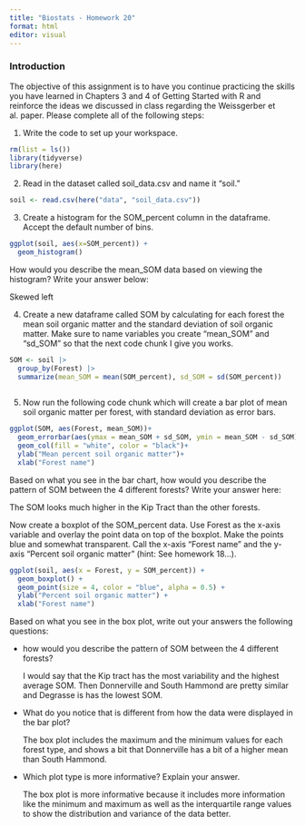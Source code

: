 ```yaml
---
title: "Biostats - Homework 20"
format: html
editor: visual
---
```


### Introduction

The objective of this assignment is to have you continue practicing the skills you have learned in Chapters 3 and 4 of Getting Started with R and reinforce the ideas we discussed in class regarding the Weissgerber et al. paper. Please complete all of the following steps:

1.  Write the code to set up your workspace.

```r
rm(list = ls())
library(tidyverse)
library(here)
```

2.  Read in the dataset called soil_data.csv and name it "soil."

```r
soil <- read.csv(here("data", "soil_data.csv"))
```

3.  Create a histogram for the SOM_percent column in the dataframe. Accept the default number of bins.

```r
ggplot(soil, aes(x=SOM_percent)) +
  geom_histogram()
```

How would you describe the mean_SOM data based on viewing the histogram? Write your answer below:

Skewed left

4.  Create a new dataframe called SOM by calculating for each forest the mean soil organic matter and the standard deviation of soil organic matter. Make sure to name variables you create "mean_SOM" and "sd_SOM" so that the next code chunk I give you works.

```r
SOM <- soil |>
  group_by(Forest) |> 
  summarize(mean_SOM = mean(SOM_percent), sd_SOM = sd(SOM_percent))
  
```

5.  Now run the following code chunk which will create a bar plot of mean soil organic matter per forest, with standard deviation as error bars.

```r
ggplot(SOM, aes(Forest, mean_SOM))+
  geom_errorbar(aes(ymax = mean_SOM + sd_SOM, ymin = mean_SOM - sd_SOM), width = 0.2)+
  geom_col(fill = "white", color = "black")+
  ylab("Mean percent soil organic matter")+
  xlab("Forest name")
```

Based on what you see in the bar chart, how would you describe the pattern of SOM between the 4 different forests? Write your answer here:

The SOM looks much higher in the Kip Tract than the other forests.

Now create a boxplot of the SOM_percent data. Use Forest as the x-axis variable and overlay the point data on top of the boxplot. Make the points blue and somewhat transparent. Call the x-axis "Forest name" and the y-axis "Percent soil organic matter" (hint: See homework 18...).

```r
ggplot(soil, aes(x = Forest, y = SOM_percent)) + 
  geom_boxplot() + 
  geom_point(size = 4, color = "blue", alpha = 0.5) + 
  ylab("Percent soil organic matter") + 
  xlab("Forest name")

```

Based on what you see in the box plot, write out your answers the following questions:

-   how would you describe the pattern of SOM between the 4 different forests?

    I would say that the Kip tract has the most variability and the highest average SOM. Then Donnerville and South Hammond are pretty similar and Degrasse is has the lowest SOM.

-   What do you notice that is different from how the data were displayed in the bar plot?

    The box plot includes the maximum and the minimum values for each forest type, and shows a bit that Donnerville has a bit of a higher mean than South Hammond.

-   Which plot type is more informative? Explain your answer.

    The box plot is more informative because it includes more information like the minimum and maximum as well as the interquartile range values to show the distribution and variance of the data better.
